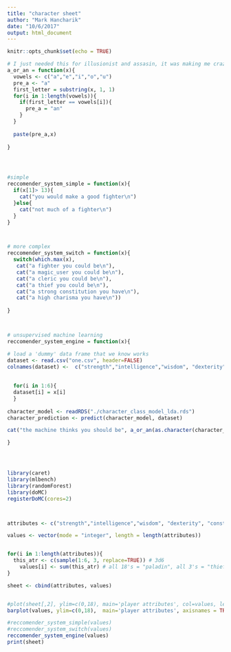 ```yaml
---
title: "character sheet"
author: "Mark Hancharik"
date: "10/6/2017"
output: html_document
---
```


```r
knitr::opts_chunk$set(echo = TRUE)
```

```r
# I just needed this for illusionist and assasin, it was making me crazy
a_or_an = function(x){
  vowels <- c("a","e","i","o","u")
  pre_a <- "a"
  first_letter = substring(x, 1, 1)
  for(i in 1:length(vowels)){
    if(first_letter == vowels[i]){
      pre_a = "an"
    }
  }
  
  paste(pre_a,x)
  
}




#simple
reccomender_system_simple = function(x){
  if(x[1]> 13){
    cat("you would make a good fighter\n")
  }else{
    cat("not much of a fighter\n")
  }
}



# more complex
reccomender_system_switch = function(x){
  switch(which.max(x),
   cat("a fighter you could be\n"), 
   cat("a magic_user you could be\n"), 
   cat("a cleric you could be\n"), 
   cat("a thief you could be\n"), 
   cat("a strong constitution you have\n"), 
   cat("a high charisma you have\n"))
  
}



# unsupervised machine learning 
reccomender_system_engine = function(x){

# load a 'dummy' data frame that we know works   
dataset <- read.csv("one.csv", header=FALSE)
colnames(dataset) <-  c("strength","intelligence","wisdom", "dexterity", "constitution","charisma","class")
 
  
  for(i in 1:6){
  dataset[i] = x[i]
  }
  
character_model <- readRDS("./character_class_model_lda.rds")
character_prediction <- predict(character_model, dataset) 

cat("the machine thinks you should be", a_or_an(as.character(character_prediction)),"\n")  #as.character(final_predictions[1]),"\n") 

}





```




```r

library(caret)
library(mlbench)
library(randomForest)
library(doMC)
registerDoMC(cores=2) 



attributes <- c("strength","intelligence","wisdom", "dexterity", "constitution","charisma")

values <- vector(mode = "integer", length = length(attributes))


for(i in 1:length(attributes)){
  this_atr <- c(sample(1:6, 3, replace=TRUE)) # 3d6
    values[i] <- sum(this_atr) # all 18's = "paladin", all 3's = "thief"
}

sheet <- cbind(attributes, values)


#plot(sheet[,2], ylim=c(0,18), main='player attributes', col=values, legend = rownames(attributes), xlab = "attribute names")
barplot(values, ylim=c(0,18),  main='player attributes', axisnames = TRUE,  names.arg=attributes, cex.names=0.8)

#reccomender_system_simple(values)
#reccomender_system_switch(values)
reccomender_system_engine(values)
print(sheet)





```

